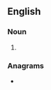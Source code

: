 ==English==

===Noun===
{{head|en|noun form}}

# {{plural of|en|okay}}

===Anagrams===
* {{anagrams|en|a=akosy|kayos|soaky|yoaks}}